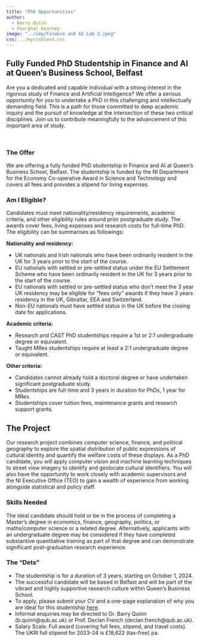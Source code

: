 ```yaml
---
title: "PhD Opportunities"
author: 
  - Barry Quinn
  - Fearghal Kearney
image: "../img/Finance and AI Lab 2.jpeg"
css: ../mycssblend.css
---
```


## Fully Funded PhD Studentship in Finance and AI at Queen's Business School, Belfast


[Are you a dedicated and capable individual with a strong interest in the rigorous study of Finance and Artificial Intelligence? We offer a serious opportunity for you to undertake a PhD in this challenging and intellectually demanding field. This is a path for those committed to deep academic inquiry and the pursuit of knowledge at the intersection of these two critical disciplines. Join us to contribute meaningfully to the advancement of this important area of study.]{.handy}

<br>

::: callout
### The Offer

We are offering a fully funded PhD studentship in Finance and AI at Queen's Business School, Belfast. The studentship is funded by the NI Department for the Economy Co-operative Award in Science and Technology and covers all fees and provides a stipend for living expenses.
:::

::: callout
### Am I Eligible?

Candidates must meet nationality/residency requirements, academic criteria, and other eligibility rules around prior postgraduate study. The awards cover fees, living expenses and research costs for full-time PhD. The eligibility can be summarises as followings:

**Nationality and residency:**

-   UK nationals and Irish nationals who have been ordinarily resident in the UK for 3 years prior to the start of the course.
-   EU nationals with settled or pre-settled status under the EU Settlement Scheme who have been ordinarily resident in the UK for 3 years prior to the start of the course.
-   EU nationals with settled or pre-settled status who don't meet the 3 year UK residency may be eligible for "fees only" awards if they have 3 years residency in the UK, Gibraltar, EEA and Switzerland.\
-   Non-EU nationals must have settled status in the UK before the closing date for applications.

**Academic criteria:**

-   Research and CAST PhD studentships require a 1st or 2:1 undergraduate degree or equivalent.
-   Taught MRes studentships require at least a 2:1 undergraduate degree or equivalent.

**Other criteria:**

-   Candidates cannot already hold a doctoral degree or have undertaken significant postgraduate study.
-   Studentships are full-time and 3 years in duration for PhDs, 1 year for MRes.
-   Studentships cover tuition fees, maintenance grants and research support grants.
:::

::: callout
## The Project

Our research project combines computer science, finance, and political geography to explore the spatial distribution of public expressions of cultural identity and quantify the welfare costs of these displays. As a PhD candidate, you will apply computer vision and machine learning techniques to street view imagery to identify and geolocate cultural identifiers. You will also have the opportunity to work closely with academic supervisors and the NI Executive Office (TEO) to gain a wealth of experience from working alongside statistical and policy staff.
:::

::: callout
### Skills Needed

The ideal candidate should hold or be in the process of completing a Master's degree in economics, finance, geography, politics, or maths/computer science or a related degree. Alternatively, applicants with an undergraduate degree may be considered if they have completed substantive quantitative training as part of that degree and can demonstrate significant post-graduation research experience.
:::

::: callout
### The "Dets"

-   The studentship is for a duration of 3 years, starting on October 1, 2024.
-   The successful candidate will be based in Belfast and will be part of the vibrant and highly supportive research culture within Queen's Business School.
-   To apply, please submit your CV and a one-page explanation of why you are ideal for this studentship [here](https://www.qub.ac.uk/courses/postgraduate-research/phd-opportunities/finance-and-ai-research-lab.html).
-   Informal enquiries may be directed to Dr. Barry Quinn (b.quinn\@qub.ac.uk) or Prof. Declan French (declan.french\@qub.ac.uk).
-   Salary Scale: Full award (covering full fees, stipend, and travel costs). The UKRI full stipend for 2023-24 is £18,622 (tax-free) pa.
:::
